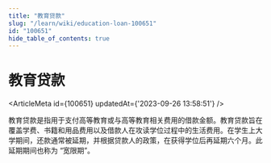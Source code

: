 ```yaml
---
title: "教育贷款"
slug: "/learn/wiki/education-loan-100651"
id: "100651"
hide_table_of_contents: true
---
```



# 教育贷款

<ArticleMeta id={100651} updatedAt={'2023-09-26 13:58:51'} />
<div className='border-solid border-b border-t-0 my-4 border-[var(--ifm-color-gray-300)]' />

教育贷款是指用于支付高等教育或与高等教育相关费用的借款金额。教育贷款旨在覆盖学费、书籍和用品费用以及借款人在攻读学位过程中的生活费用。在学生上大学期间，还款通常被延期，并根据贷款人的政策，在获得学位后再延期六个月。此延期期间也称为 “宽限期”。
